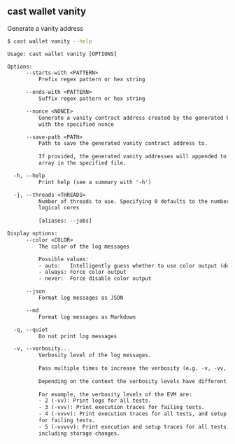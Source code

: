 ## cast wallet vanity

Generate a vanity address

```bash
$ cast wallet vanity --help
```

```txt
Usage: cast wallet vanity [OPTIONS]

Options:
      --starts-with <PATTERN>
          Prefix regex pattern or hex string

      --ends-with <PATTERN>
          Suffix regex pattern or hex string

      --nonce <NONCE>
          Generate a vanity contract address created by the generated keypair
          with the specified nonce

      --save-path <PATH>
          Path to save the generated vanity contract address to.
          
          If provided, the generated vanity addresses will appended to a JSON
          array in the specified file.

  -h, --help
          Print help (see a summary with '-h')

  -j, --threads <THREADS>
          Number of threads to use. Specifying 0 defaults to the number of
          logical cores
          
          [aliases: --jobs]

Display options:
      --color <COLOR>
          The color of the log messages

          Possible values:
          - auto:   Intelligently guess whether to use color output (default)
          - always: Force color output
          - never:  Force disable color output

      --json
          Format log messages as JSON

      --md
          Format log messages as Markdown

  -q, --quiet
          Do not print log messages

  -v, --verbosity...
          Verbosity level of the log messages.
          
          Pass multiple times to increase the verbosity (e.g. -v, -vv, -vvv).
          
          Depending on the context the verbosity levels have different meanings.
          
          For example, the verbosity levels of the EVM are:
          - 2 (-vv): Print logs for all tests.
          - 3 (-vvv): Print execution traces for failing tests.
          - 4 (-vvvv): Print execution traces for all tests, and setup traces
          for failing tests.
          - 5 (-vvvvv): Print execution and setup traces for all tests,
          including storage changes.
```